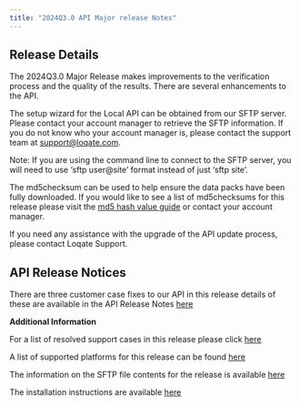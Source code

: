 ```yaml
---
title: "2024Q3.0 API Major release Notes"
---
```


## Release Details

The 2024Q3.0 Major Release makes improvements to the verification process and the quality of the results. There are several enhancements to the API.

The setup wizard for the Local API can be obtained from our SFTP server. Please contact your account manager to retrieve the SFTP information. If you do not know who your account manager is, please contact the support team at support@loqate.com.

<Note>
  Note: If you are using the command line to connect to the SFTP server, you
  will need to use ‘sftp user@site’ format instead of just ‘sftp site’.
</Note>

The md5checksum can be used to help ensure the data packs have been fully downloaded. If you would like to see a list of md5checksums for this release please visit the [md5 hash value guide](/support/md5-hash-values-guide/) or contact your account manager.

If you need any assistance with the upgrade of the API update process, please contact Loqate Support.

## API Release Notices

There are three customer case fixes to our API in this release details of these are available in the API Release Notes [here](https://support.loqate.com/wp-content/uploads/2024/07/2024Q3.0_API_MajorReleaseNotes.pdf)

**Additional Information**

For a list of resolved support cases in this release please click [here](https://support.loqate.com/wp-content/uploads/2024/07/202407-Resolved-Cases.pdf)

A list of supported platforms for this release can be found [here](/getting-started/platforms/)

The information on the SFTP file contents for the release is available [here](/release-information/sftp-content/)

The installation instructions are available [here](/tutorials/loqate-installation-instructions/)
